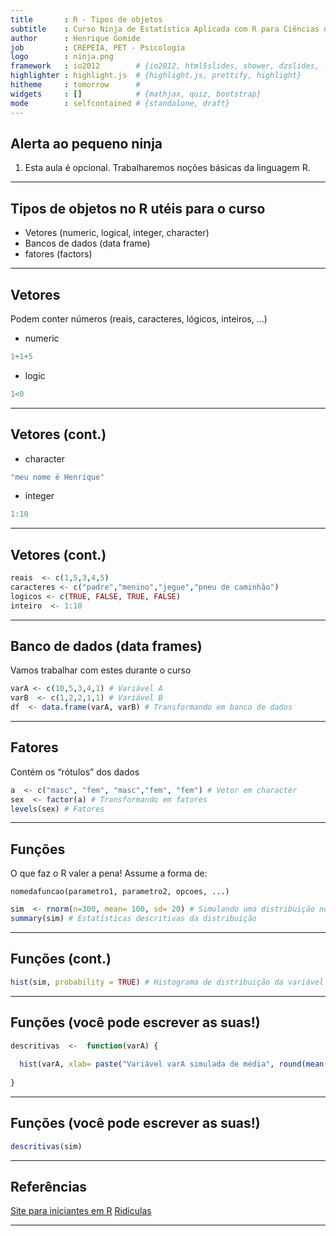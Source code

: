 ```yaml
---
title       : R - Tipos de objetos
subtitle    : Curso Ninja de Estatística Aplicada com R para Ciências da Saúde
author      : Henrique Gomide
job         : CREPEIA, PET - Psicologia
logo        : ninja.png
framework   : io2012        # {io2012, html5slides, shower, dzslides, ...}
highlighter : highlight.js  # {highlight.js, prettify, highlight}
hitheme     : tomorrow      # 
widgets     : []            # {mathjax, quiz, bootstrap}
mode        : selfcontained # {standalone, draft}
---
```



## Alerta ao pequeno ninja

1. Esta aula é opcional. Trabalharemos noções básicas da linguagem R. 

---


## Tipos de objetos no R utéis para o curso

* Vetores (numeric, logical, integer, character)
* Bancos de dados (data frame)
* fatores (factors)

---

## Vetores
Podem conter números (reais, caracteres, lógicos, inteiros, ...)

* numeric
```r
1+1+5
```
* logic
```r
1<0
```


---

## Vetores (cont.)
* character
```r
"meu nome é Henrique"
```

* integer
```r
1:10
```

---

## Vetores (cont.)

```r
reais  <- c(1,5,3,4,5)
caracteres <- c("padre","menino","jegue","pneu de caminhão")
logicos <- c(TRUE, FALSE, TRUE, FALSE)
inteiro  <- 1:10
```

---

## Banco de dados (data frames)
Vamos trabalhar com estes durante o curso
```r
varA <- c(10,5,3,4,1) # Variável A
varB  <- c(1,2,2,1,1) # Variável B
df  <- data.frame(varA, varB) # Transformando em banco de dados
```

---

## Fatores

Contém os "rótulos" dos dados
```r
a  <- c("masc", "fem", "masc","fem", "fem") # Vetor em character
sex  <- factor(a) # Transformando em fatores
levels(sex) # Fatores
```

---

## Funções
O que faz o R valer a pena! Assume a forma de:

```nomedafuncao(parametro1, parametro2, opcoes, ...)```

```r
sim  <- rnorm(n=300, mean= 100, sd= 20) # Simulando uma distribuição normal
summary(sim) # Estatísticas descritivas da distribuição
```

---

## Funções (cont.)

```r
hist(sim, probability = TRUE) # Histograma de distribuição da variável simulada
```

---

## Funções (você pode escrever as suas!)
```r
descritivas  <-  function(varA) {
  
  hist(varA, xlab= paste("Variável varA simulada de média", round(mean(varA),2), "e desvio padrão", round(sd(varA),2), sep=" "), ylab="Frequência", main= "Distribuição de Frequência da Variável varA")
  
}

```

---

## Funções (você pode escrever as suas!)

```r
descritivas(sim)
```
---

## Referências

[Site para iniciantes em R](http://www.statmethods.net/input/datatypes.html)
[Ridiculas](http://ridiculas.wordpress.com/)

---